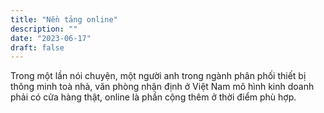 ```yaml
---
title: "Nền tảng online"
description: ""
date: "2023-06-17"
draft: false
---
```


Trong một lần nói chuyện, một người anh trong ngành phân phối thiết bị thông minh toà nhà, văn phòng nhận định ở Việt Nam mô hình kinh doanh phải có cửa hàng thật, online là phần cộng thêm ở thời điểm phù hợp.
